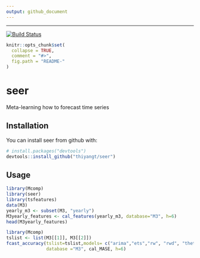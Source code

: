 ```yaml
---
output: github_document
---
```


---
 
[![Build Status](https://travis-ci.org/thiyangt/seer.svg?branch=master)](https://travis-ci.org/thiyangt/seer)
 

```r
knitr::opts_chunk$set(
  collapse = TRUE,
  comment = "#>",
  fig.path = "README-"
)
```

# seer

Meta-learning how to forecast time series

## Installation

You can install seer from github with:

```r
# install.packages("devtools")
devtools::install_github("thiyangt/seer")
```

## Usage

```r
library(Mcomp)
library(seer)
library(tsfeatures)
data(M3)
yearly_m3 <- subset(M3, "yearly")
M3yearly_features <- cal_features(yearly_m3, database="M3", h=6)
head(M3yearly_features)
```

```r
library(Mcomp)
tslist <- list(M3[[1]], M3[[2]])
fcast_accuracy(tslist=tslist,models= c("arima","ets","rw", "rwd", "theta", "stlar", "nn", "snaive", "mstl"),
               database ="M3", cal_MASE, h=6)

```

